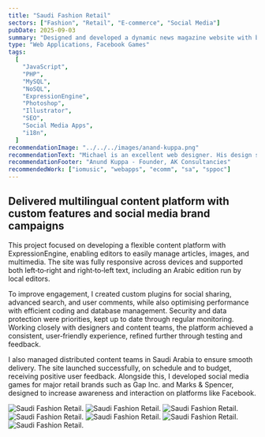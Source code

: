 ```yaml
---
title: "Saudi Fashion Retail"
sectors: ["Fashion", "Retail", "E-commerce", "Social Media"]
pubDate: 2025-09-03
summary: "Designed and developed a dynamic news magazine website with bi-directional HTML support for Arabic content."
type: "Web Applications, Facebook Games"
tags:
  [
    "JavaScript",
    "PHP",
    "MySQL",
    "NoSQL",
    "ExpressionEngine",
    "Photoshop",
    "Illustrator",
    "SEO",
    "Social Media Apps",
    "i18n",
  ]
recommendationImage: "../../../images/anand-kuppa.png"
recommendationText: "Michael is an excellent web designer. His design skills and front end skills were excellent in helping us develop the website. I thoroughly enjoyed working with Mike and have been amazed at his work, his eye for web design and his knowledge of the latest trends and technologies."
recommendationFooter: "Anund Kuppa - Founder, AK Consultancies"
recommendedWork: ["iomusic", "webapps", "ecomm", "sa", "sppoc"]
---
```



## Delivered multilingual content platform with custom features and social media brand campaigns

This project focused on developing a flexible content platform with
ExpressionEngine, enabling editors to easily manage articles, images, and
multimedia. The site was fully responsive across devices and supported both
left‑to‑right and right‑to‑left text, including an Arabic edition run by local
editors.

To improve engagement, I created custom plugins for social sharing, advanced
search, and user comments, while also optimising performance with efficient
coding and database management. Security and data protection were priorities,
kept up to date through regular monitoring. Working closely with designers and
content teams, the platform achieved a consistent, user‑friendly experience,
refined further through testing and feedback.

I also managed distributed content teams in Saudi Arabia to ensure smooth
delivery. The site launched successfully, on schedule and to budget, receiving
positive user feedback. Alongside this, I developed social media games for
major retail brands such as Gap Inc. and Marks & Spencer, designed to increase
awareness and interaction on platforms like Facebook.

<ContentImage1Column>
  <ImageContainer>
    <Image
      src={image1}
      alt="Saudi Fashion Retail."
      width={2816}
      loading="lazy"
      quality={100}
    />
  </ImageContainer>
</ContentImage1Column>

<ContentImage2Column>
  <ImageContainer backgroundColor="var(--color-onPrimary)">
    <Image
      src={image5}
      alt="Saudi Fashion Retail."
      width={1400}
      loading="lazy"
      quality={100}
    />
  </ImageContainer>
  <ImageContainer backgroundColor="var(--color-secondary)">
    <Image
      src={image4}
      alt="Saudi Fashion Retail."
      width={1400}
      loading="lazy"
      quality={100}
    />
  </ImageContainer>
</ContentImage2Column>

<ContentImage1Column>
  <ImageContainer backgroundColor="var(--color-onPrimary)">
    <Image
      src={image6}
      alt="Saudi Fashion Retail."
      width={2816}
      loading="lazy"
      quality={100}
    />
  </ImageContainer>
</ContentImage1Column>

<ContentImage1Column>
  <ImageContainer backgroundColor="var(--color-secondary)">
    <Image
      src={image3}
      alt="Saudi Fashion Retail."
      width={2816}
      loading="lazy"
      quality={100}
    />
  </ImageContainer>
</ContentImage1Column>

<ContentImage1Column>
  <ImageContainer backgroundColor="var(--color-onPrimary)">
    <Image
      src={image2}
      alt="Saudi Fashion Retail."
      width={2816}
      loading="lazy"
      quality={100}
    />
  </ImageContainer>
</ContentImage1Column>

<ContentImage1Column>
  <ImageContainer>
    <Image
      src={image7}
      alt="Saudi Fashion Retail."
      width={2816}
      loading="lazy"
      quality={100}
    />
  </ImageContainer>
</ContentImage1Column>
